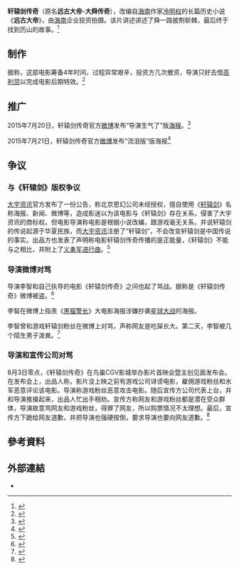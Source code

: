 {{Infobox Film
| name = 轩辕剑传奇
| original_name = Sword of hope
| image =
| caption =
| director = [[李智|李智]]
| writer = [[冷明权|冷明权]]
| producer = 
| based on =[[远古大帝|远古大帝]]
| starring =  [[陈龙|陈龙]]<br />[[蓝盈莹|蓝盈莹]]<br />[[顾又铭|顾又铭]]<br />[[杨欣|杨欣]]<br />[[商忆莎|商忆莎]]
| distributor =
| released = {{Film date|2015|8|4|中国大陆}}
| sec-title =
| runtime =  95分钟
| country = {{PRC}}
| language = [[普通话|普通话]]
| budget= 3亿人民币
| 票房 = 309万人民币
| followed_by = 
}}
'''轩辕剑传奇'''（原名'''远古大帝-大舜传奇'''），改编自[[海南|海南]]作家[[冷明权|冷明权]]的长篇历史小说《'''远古大帝'''》，由[[海南|海南]]企业投资拍摄。该片讲述讲述了舜一路披荆斩棘，最后终于找到历山的故事。<ref>{{cite web|url=http://news.163.com/15/0803/08/B033D2A700014Q4P.html|title=3D电影《轩辕剑传奇》明起公映(组图)|author=网易|work=163.com}}</ref>

== 制作 ==
据称，这部电影筹备4年时间，过程异常艰辛，投资方几次撤资，导演只好去借[[高利贷|高利贷]]以完成电影后期特效。<ref>{{cite web|url=http://ent.ifeng.com/a/20150723/42459069_0.shtml|title=3导演借高利贷拍争议电影 竟被网友当街泼粪|author=凤凰娱乐|work=ifeng.com|archive-url=https://archive.today/20150804074524/http://ent.ifeng.com/a/20150723/42459069_0.shtml|archive-date=2015-08-04|access-date=2015-08-04|dead-url=no}}</ref>

== 推广 ==
2015年7月20日，轩辕剑传奇官方[[微博|微博]]发布“导演生气了”版[[海报|海报]]。<ref>{{cite web|url=http://ent.163.com/15/0721/14/AV29K1TU000333J5.html|title=电影《轩辕剑传奇》发布“导演生气”版海报|author=网易|work=163.com|access-date=2015-08-03|archive-date=2016-11-18|archive-url=https://web.archive.org/web/20161118101854/http://ent.163.com/15/0721/14/AV29K1TU000333J5.html|dead-url=no}}</ref>

2015年7月21日，轩辕剑传奇官方[[微博|微博]]发布“流泪版”版海报<ref>{{cite web|url=http://ent.163.com/15/0722/15/AV4U95QD000300B1.html|title=《轩辕剑传奇》发“流泪版”海报 借高利贷拍片|author=网易|work=163.com|access-date=2015-08-03|archive-date=2016-03-05|archive-url=https://web.archive.org/web/20160305030610/http://ent.163.com/15/0722/15/AV4U95QD000300B1.html|dead-url=no}}</ref>

== 争议 ==
=== 与《轩辕剑》版权争议 ===
[[大宇资讯|大宇资讯]]官方发布了一份公告，称北京思幻公司未经授权，擅自使用《[[轩辕剑_(游戏)|轩辕剑]]》名称海报、新闻、微博等，造成影迷以为该电影与《轩辕剑》存在关系，侵害了大宇资讯的商标权。但电影导演称电影是根据小说改编，跟游戏毫无关系，并说轩辕剑的传说起源于华夏民族，而[[大宇资讯|大宇资讯]]注册了“轩辕剑”，不会改变轩辕剑是中国传说的事实。出品方也发表了声明称电影轩辕剑传奇传播的是正能量，《轩辕剑》不能与之相比，并附上了[[义勇军进行曲|义勇军进行曲]]。<ref>{{cite web|url=http://www.eeyy.com/chanye/20150716/63836.html|title=大宇斥电影《轩辕剑传奇》侵权 惨遭制片方回喷|work=eeyy.com|access-date=2015-08-03|archive-date=2015-07-21|archive-url=https://web.archive.org/web/20150721033544/http://www.eeyy.com/chanye/20150716/63836.html|dead-url=no}}</ref>

=== 导演微博对骂 ===
导演李智和自己执导的电影《轩辕剑传奇》之间也起了骂战。据称是《轩辕剑传奇》微博被盗。<ref>{{cite web|url=http://www.yxdown.com/news/201507/208428.html|title=《轩辕剑传奇》导演喷动画电影《黑猫警长》 曾遭泼粪|work=yxdown.com|access-date=2015-08-03|archive-date=2016-03-04|archive-url=https://web.archive.org/web/20160304132806/http://www.yxdown.com/news/201507/208428.html|dead-url=no}}</ref>

李智在微博上指责《[[黑猫警长|黑猫警长]]》大电影海报涉嫌抄袭[[星球大战|星球大战]]的海报。

李智曾和游戏轩辕剑粉丝在微博上对骂，声称网友是吃屎长大。第二天，李智被几个陌生男子泼粪。<ref>{{cite web|url=http://game.china.com/maoerduo/manzhan/news/11152946/20150724/20070359.html|title=国产电影轩辕剑传奇导演与游戏粉丝对骂 遭当众泼粪_游戏频道_中华网|author=ck 13465|work=china.com|access-date=2015-08-03|archive-url=https://web.archive.org/web/20151210044210/http://game.china.com/maoerduo/manzhan/news/11152946/20150724/20070359.html|archive-date=2015-12-10|dead-url=yes}}</ref>

=== 导演和宣传公司对骂 ===
8月3日零点，《轩辕剑传奇》在鸟巢CGV影城举办影片首映会暨主创见面发布会。在发布会上，出品人称，影片没上映之前有游戏公司诽谤电影，雇佣游戏粉丝和水军恶意评论该电影。导演称游戏粉丝恶意攻击电影。随后宣传方公司代表上台，并和导演推搡起来，出品人忙出手相劝。宣传方称网友和游戏粉丝都是潜在受众群体，导演故意骂网友和游戏粉丝，得罪了网友，所以购票情况不太理想。最后，宣传方下跪给网友道歉，并把导演也强硬按倒，要求导演也要向网友道歉。<ref>{{cite web|url=http://ent.qq.com/a/20150803/039580.htm|title=电影《轩辕剑传奇》首映 导演和宣传公司互掐|work=qq.com}}</ref>

== 參考資料 ==
{{Reflist}}

== 外部連結 ==
* {{douban}}
{{2010年代古装华语电影}}